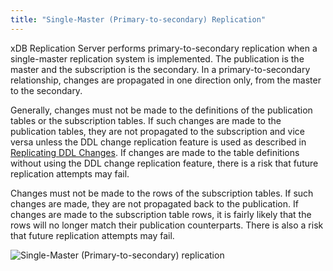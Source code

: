 ```yaml
---
title: "Single-Master (Primary-to-secondary) Replication"
---
```


<div id="smr_replication" class="registered_link"></div>


xDB Replication Server performs primary-to-secondary replication when a single-master replication system is implemented. The publication is the master and the subscription is the secondary. In a primary-to-secondary relationship, changes are propagated in one direction only, from the master to the secondary.

Generally, changes must not be made to the definitions of the publication tables or the subscription tables. If such changes are made to the publication tables, they are not propagated to the subscription and vice versa unless the DDL change replication feature is used as described in [Replicating DDL Changes](../../07_common_operations/08_replicating_ddl_changes/#replicating_ddl_changes). If changes are made to the table definitions without using the DDL change replication feature, there is a risk that future replication attempts may fail.

Changes must not be made to the rows of the subscription tables. If such changes are made, they are not propagated back to the publication. If changes are made to the subscription table rows, it is fairly likely that the rows will no longer match their publication counterparts. There is also a risk that future replication attempts may fail.

![Single-Master (Primary-to-secondary) replication](/../../images/image8.png)
